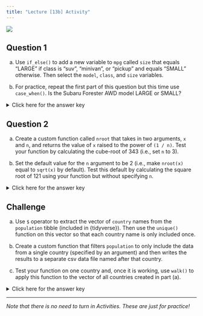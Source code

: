```yaml
---
title: "Lecture [13b] Activity"
---
```


![](../../img/programmer_2780E3.svg){.hero}

## Question 1

a) Use `if_else()` to add a new variable to `mpg` called `size` that equals “LARGE” if class is “suv”, “minivan”, or “pickup” and equals “SMALL” otherwise. Then select the `model`, `class`, and `size` variables.

b) For practice, repeat the first part of this question but this time use `case_when()`. Is the Subaru Forester AWD model LARGE or SMALL?

<p><details>
<summary>Click here for the answer key</summary>
<blockquote>

**Part (a)**

```r
#| message: false

library(tidyverse)

mpg |> 
  mutate(
    size = if_else(
      condition = class %in% c("suv", "minivan", "pickup"),
      true = "LARGE",
      false = "SMALL"
    )
  ) |> 
  select(model, class, size)
```

**Part (b)**
```r
mpg |> 
  mutate(
    size = case_when(
      class == "suv" ~ "LARGE",
      class == "minivan" ~ "LARGE",
      class == "pickup" ~ "LARGE",
      .default = "SMALL"
    )
  ) |> 
  select(model, class, size) |> 
  filter(model == "forester awd")
```

The Subaru Forester AWD is LARGE.

</blockquote></details></p>


## Question 2

a) Create a custom function called `nroot` that takes in two arguments, `x` and `n`, and returns the value of `x` raised to the power of `(1 / n)`. Test your function by calculating the cube-root of 343 (i.e., set `n` to 3).

b) Set the default value for the `n` argument to be 2 (i.e., make `nroot(x)` equal to `sqrt(x)` by default). Test this default by calculating the square root of 121 using your function but without specifying `n`.

<p><details>
<summary>Click here for the answer key</summary>
<blockquote>
**Part (a)**

```r
nroot <- function(x, n) {
  x ^ (1 / n)
}

nroot(343, n = 3)
```

**Part (b)**

```r
nroot <- function(x, n = 2) {
  x ^ (1 / n)
}

nroot(121)
```

</blockquote></details></p>


## Challenge

a) Use `$` operator to extract the vector of `country` names from the `population` tibble (included in \{tidyverse\}). Then use the `unique()` function on this vector so that each country name is only included once.

b) Create a custom function that filters `population` to only include the data from a single country (specified by an argument) and then writes the results to a separate csv data file named after that country.

c) Test your function on one country and, once it is working, use `walk()` to apply this function to the vector of all countries created in part (a).

<p><details>
<summary>Click here for the answer key</summary>
<blockquote>

**Part (a)**

```r
countries <- unique(population$country)
```

**Part (b)**
```r
save_country_data <- function(country_name) {
  df <- population |> filter(country == country_name)
  csv_filename <- str_glue("data/{country_name}.csv")
  write_csv(df, csv_filename)
}
```

**Part (c)**
```r
#| eval: false

save_country_data("China")
walk(.x = countries, .f = save_country_data)
```

</blockquote></details></p>


---

*Note that there is no need to turn in Activities. These are just for practice!*
